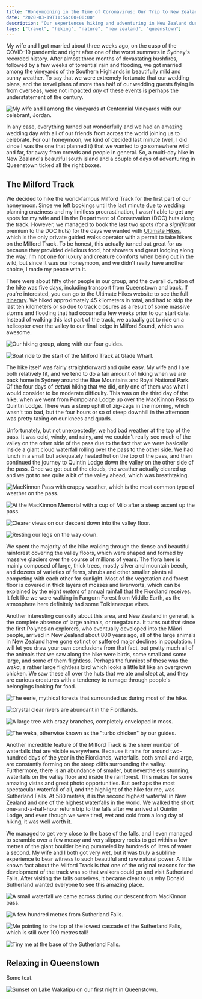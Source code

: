 ```yaml
---
title: "Honeymooning in the Time of Coronavirus: Our Trip to New Zealand"
date: "2020-03-19T11:56:00+00:00"
description: "Our experiences hiking and adventuring in New Zealand during our honeymoon."
tags: ["travel", "hiking", "nature", "new zealand", "queenstown"]
---
```


My wife and I got married about three weeks ago, on the cusp of the COVID-19 pandemic and right after one of the worst summers in Sydney's recorded history. After almost three months of devastating bushfires, followed by a few weeks of torrential rain and flooding, we got married among the vineyards of the Southern Highlands in beautifully mild and sunny weather. To say that we were extremely fortunate that our wedding plans, and the travel plans of more than half of our wedding guests flying in from overseas, were not impacted _any_ of these events is perhaps the understatement of the century.

![My wife and I among the vineyards at Centennial Vineyards with our celebrant, Jordan.](https://res.cloudinary.com/federicociner-com/image/upload/dpr_auto,f_auto,q_auto/v1585183462/blog/images/2020/03/19/wedding_vineyards_celebrant.jpg)

In any case, everything turned out wonderfully and we had an amazing wedding day with all of our friends from across the world joining us to celebrate. For our honeymoon, we kind of decided last minute (well, I did since I was the one that planned it) that we wanted to go somewhere wild and far, far away from crowds and people in general. So, a multi-day hike in New Zealand's beautiful south island and a couple of days of adventuring in Queenstown ticked all the right boxes.

## The Milford Track

We decided to hike the world-famous Milford Track for the first part of our honeymoon. Since we left bookings until the last minute due to wedding planning craziness and my limitless procrastination, I wasn't able to get any spots for my wife and I in the Department of Conservation (DOC) huts along the track. However, we managed to book the last two spots (for a _significant_ premium to the DOC huts) for the days we wanted with [Ultimate Hikes](https://www.ultimatehikes.co.nz/), which is the only private guided walks operator with a permit to take hikers on the Milford Track. To be honest, this actually turned out great for us because they provided delicious food, hot showers and great lodging along the way. I'm not one for luxury and creature comforts when being out in the wild, but since it was our honeymoon, and we didn't really have another choice, I made my peace with it.

There were about fifty other people in our group, and the overall duration of the hike was five days, including transport from Queenstown and back. If you're interested, you can go to the Ultimate Hikes website to see the full [itinerary](https://www.ultimatehikes.co.nz/multi-day-guided-walks/milford-track/itinerary/). We hiked approximately 45 kilometers in total, and had to skip the last ten kilometers or so due to track closures as a result of some massive storms and flooding that had occurred a few weeks prior to our start date. Instead of walking this last part of the track, we actually got to ride on a helicopter over the valley to our final lodge in Milford Sound, which was awesome.

![Our hiking group, along with our four guides.](https://res.cloudinary.com/federicociner-com/image/upload/dpr_auto,f_auto,q_auto/v1584929239/blog/images/2020/03/19/milford_track_group_pqkiqx.jpg)

![Boat ride to the start of the Milford Track at Glade Wharf.](https://res.cloudinary.com/federicociner-com/image/upload/v1584929248/blog/images/2020/03/19/boat_te_anau_rsafch.jpg)

The hike itself was fairly straightforward and quite easy. My wife and I are both relatively fit, and we tend to do a fair amount of hiking when we are back home in Sydney around the Blue Mountains and Royal National Park. Of the four days of _actual_ hiking that we did, only one of them was what I would consider to be moderate difficulty. This was on the third day of the hike, when we went from Pompolana Lodge up over the MacKinnon Pass to Quintin Lodge. There was a steep uphill of zig-zags in the morning, which wasn't too bad, but the four hours or so of steep downhill in the afternoon was pretty taxing on our knees and quads.

Unfortunately, but not unexpectedly, we had bad weather at the top of the pass. It was cold, windy, and rainy, and we couldn't really see much of the valley on the other side of the pass due to the fact that we were basically inside a giant cloud waterfall rolling over the pass to the other side. We had lunch in a small but adequately heated hut on the top of the pass, and then continued the journey to Quintin Lodge down the valley on the other side of the pass. Once we got out of the clouds, the weather actually cleared up and we got to see quite a bit of the valley ahead, which was breathtaking.

![MacKinnon Pass with crappy weather, which is the most common type of weather on the pass.](https://res.cloudinary.com/federicociner-com/image/upload/dpr_auto,f_auto,q_auto/v1585268506/blog/images/2020/03/19/mackinnon_pass_uejopm.jpg)

![At the MacKinnon Memorial with a cup of Milo after a steep ascent up the pass.](https://res.cloudinary.com/federicociner-com/image/upload/dpr_auto,f_auto,q_auto/v1585268508/blog/images/2020/03/19/mackinnon_memorial_hhkczt.jpg)

![Clearer views on our descent down into the valley floor.](https://res.cloudinary.com/federicociner-com/image/upload/dpr_auto,f_auto,q_auto/v1585268512/blog/images/2020/03/19/clouds_clearing_mzt9lv.jpg)

![Resting our legs on the way down.](https://res.cloudinary.com/federicociner-com/image/upload/dpr_auto,f_auto,q_auto/v1584929243/blog/images/2020/03/19/mcinnon_pass_couple_ydjuc4.jpg)

We spent the majority of the hike walking through the dense and beautiful rainforest covering the valley floors, which were shaped and formed by massive glaciers over the course of millions of years. The flora here is mainly composed of large, thick trees, mostly silver and mountain beech, and dozens of varieties of ferns, shrubs and other smaller plants all competing with each other for sunlight. Most of the vegetation and forest floor is covered in thick layers of mosses and liverworts, which can be explained by the eight _meters_ of annual rainfall that the Fiordland receives. It felt like we were walking in Fangorn Forest from Middle Earth, as the atmosphere here definitely had some Tolkienesque vibes.

Another interesting curiosity about this area, and New Zealand in general, is the complete absence of large animals, or megafauna. It turns out that since the first Polynesian explorers, who eventually developed into the Māori people, arrived in New Zealand about 800 years ago, all of the large animals in New Zealand have gone extinct or suffered major declines in population. I will let you draw your own conclusions from that fact, but pretty much all of the animals that we saw along the hike were birds, some small and some large, and some of them flightless. Perhaps the funniest of these was the _weka_, a rather large flightless bird which looks a little bit like an overgrown chicken. We saw these all over the huts that we ate and slept at, and they are curious creatures with a tendency to rumage through people's belongings looking for food.

![The eerie, mythical forests that surrounded us during most of the hike.](https://res.cloudinary.com/federicociner-com/image/upload/dpr_auto,f_auto,q_auto/v1585271762/blog/images/2020/03/19/tolkien_forests_klmzjw.jpg)

![Crystal clear rivers are abundant in the Fiordlands.](https://res.cloudinary.com/federicociner-com/image/upload/dpr_auto,f_auto,q_auto/v1585271766/blog/images/2020/03/19/crystal_clear_river_nmm2t1.jpg)

![A large tree with crazy branches, completely enveloped in moss.](https://res.cloudinary.com/federicociner-com/image/upload/dpr_auto,f_auto,q_auto/v1585268508/blog/images/2020/03/19/crazy_tree_bxfqyg.jpg)

![The weka, otherwise known as the "turbo chicken" by our guides.](https://res.cloudinary.com/federicociner-com/image/upload/dpr_auto,f_auto,q_auto/v1585268510/blog/images/2020/03/19/turbo_chicken_dl2hob.jpg)

Another incredible feature of the Milford Track is the sheer number of waterfalls that are visible everywhere. Because it rains for around two-hundred days of the year in the Fiordlands, waterfalls, both small and large, are constantly forming on the steep cliffs surrounding the valley. Furthermore, there is an abundance of smaller, but nevertheless stunning, waterfalls on the valley floor and inside the rainforest. This makes for some amazing vistas and great photo opportunities. But perhaps the most spectacular waterfall of all, and the highlight of the hike for me, was Sutherland Falls. At 580 metres, it is the second highest waterfall in New Zealand and one of the highest waterfalls in the world. We walked the short one-and-a-half-hour return trip to the falls after we arrived at Quintin Lodge, and even though we were tired, wet and cold from a long day of hiking, it was well worth it.

We managed to get very close to the base of the falls, and I even managed to scramble over a few mossy and very slippery rocks to get within a few metres of the giant boulder being pummeled by hundreds of litres of water a second. My wife and I both got very wet, but it was truly a sublime experience to bear witness to such beautiful and raw natural power. A little known fact about the Milford Track is that one of the original reasons for the development of the track was so that walkers could go and visit Sutherland Falls. After visiting the falls ourselves, it became clear to us why Donald Sutherland wanted everyone to see this amazing place.

![A small waterfall we came across during our descent from MacKinnon pass.](https://res.cloudinary.com/federicociner-com/image/upload/dpr_auto,f_auto,q_auto/v1584929239/blog/images/2020/03/19/milford_track_waterfall_couple_afav4o.jpg)

![A few hundred metres from Sutherland Falls.](https://res.cloudinary.com/federicociner-com/image/upload/dpr_auto,f_auto,q_auto/v1584929234/blog/images/2020/03/19/sutherland_falls_couple_ozfiln.jpg)

![Me pointing to the top of the lowest cascade of the Sutherland Falls, which is still over 100 metres tall!](https://res.cloudinary.com/federicociner-com/image/upload/dpr_auto,f_auto,q_auto/v1584929238/blog/images/2020/03/19/sutherland_falls_close_up_ahs7iw.jpg)

![Tiny me at the base of the Sutherland Falls.](https://res.cloudinary.com/federicociner-com/image/upload/dpr_auto,f_auto,q_auto/v1584929236/blog/images/2020/03/19/sutherland_falls_tiny_vttqvr.jpg)

## Relaxing in Queenstown

Some text.

![Sunset on Lake Wakatipu on our first night in Queenstown.](https://res.cloudinary.com/federicociner-com/image/upload/dpr_auto,f_auto,q_auto/v1584929241/blog/images/2020/03/19/lake_wakatipu_couple_pdcxvu.jpg)
